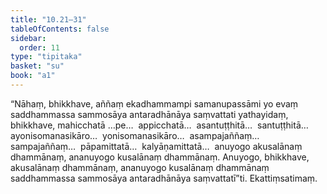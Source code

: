 ```yaml
---
title: "10.21–31"
tableOfContents: false
sidebar:
  order: 11
type: "tipitaka"
basket: "su"
book: "a1"
---
```



<DynamicBreadcrumb />

<Division number="118–128" book="a1" bookNo="15">

<Paragraph number="231" book="a1">
“Nāhaṃ, bhikkhave, aññaṃ ekadhammampi samanupassāmi yo evaṃ saddhammassa sammosāya antaradhānāya saṃvattati yathayidaṃ, bhikkhave, mahicchatā …pe…  appicchatā…  asantuṭṭhitā…  santuṭṭhitā…  ayonisomanasikāro…  yonisomanasikāro…  asampajaññaṃ…  sampajaññaṃ…  pāpamittatā…  kalyāṇamittatā…  anuyogo akusalānaṃ dhammānaṃ, ananuyogo kusalānaṃ dhammānaṃ. Anuyogo, bhikkhave, akusalānaṃ dhammānaṃ, ananuyogo kusalānaṃ dhammānaṃ saddhammassa sammosāya antaradhānāya saṃvattatī”ti.

</Paragraph>
</Division>

<Paragraph number="232" type="center" book="a1">
Ekattiṃsatimaṃ.
</Paragraph>